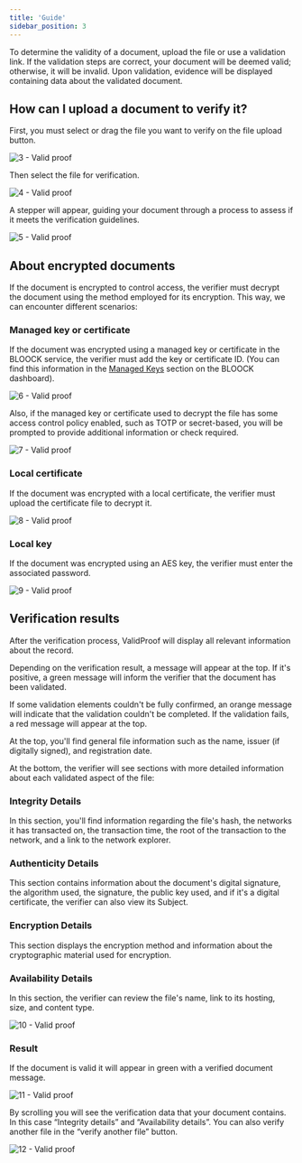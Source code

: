 ```yaml
---
title: 'Guide'
sidebar_position: 3
---
```


To determine the validity of a document, upload the file or use a validation link. If the validation steps are correct, your document will be deemed valid; otherwise, it will be invalid. Upon validation, evidence will be displayed containing data about the validated document.

## How can I upload a document to verify it?

First, you must select or drag the file you want to verify on the file upload button.

![3 - Valid proof](/static/docs/validproof/3-validproof.png)

Then select the file for verification.

![4 - Valid proof](/static/docs/validproof/4-validproof.png)

A stepper will appear, guiding your document through a process to assess if it meets the verification guidelines.

![5 - Valid proof](/static/docs/validproof/5-validproof.png)

## About encrypted documents

If the document is encrypted to control access, the verifier must decrypt the document using the method employed for its encryption. This way, we can encounter different scenarios:

### Managed key or certificate

If the document was encrypted using a managed key or certificate in the BLOOCK service, the verifier must add the key or certificate ID. (You can find this information in the [Managed Keys](/guides/platform/products/#managed-keys) section on the BLOOCK dashboard).

![6 - Valid proof](/static/docs/validproof/6-validproof.png)

Also, if the managed key or certificate used to decrypt the file has some access control policy enabled, such as TOTP or secret-based, you will be prompted to provide additional information or check required.

![7 - Valid proof](/static/docs/validproof/7-validproof.png)

### Local certificate

If the document was encrypted with a local certificate, the verifier must upload the certificate file to decrypt it.

![8 - Valid proof](/static/docs/validproof/8-validproof.png)

### Local key

If the document was encrypted using an AES key, the verifier must enter the associated password.

![9 - Valid proof](/static/docs/validproof/9-validproof.png)

## Verification results

After the verification process, ValidProof will display all relevant information about the record.

Depending on the verification result, a message will appear at the top. If it's positive, a green message will inform the verifier that the document has been validated.

If some validation elements couldn't be fully confirmed, an orange message will indicate that the validation couldn't be completed. If the validation fails, a red message will appear at the top.

At the top, you'll find general file information such as the name, issuer (if digitally signed), and registration date.

At the bottom, the verifier will see sections with more detailed information about each validated aspect of the file:

### Integrity Details

In this section, you'll find information regarding the file's hash, the networks it has transacted on, the transaction time, the root of the transaction to the network, and a link to the network explorer.

### Authenticity Details

This section contains information about the document's digital signature, the algorithm used, the signature, the public key used, and if it's a digital certificate, the verifier can also view its Subject.

### Encryption Details

This section displays the encryption method and information about the cryptographic material used for encryption.

### Availability Details

In this section, the verifier can review the file's name, link to its hosting, size, and content type.

![10 - Valid proof](/static/docs/validproof/10-validproof.png)

### Result

If the document is valid it will appear in green with a verified document message.

![11 - Valid proof](/static/docs/validproof/11-validproof.png)

By scrolling you will see the verification data that your document contains. In this case “Integrity details” and “Availability details”. You can also verify another file in the “verify another file” button.

![12 - Valid proof](/static/docs/validproof/12-validproof.png)
